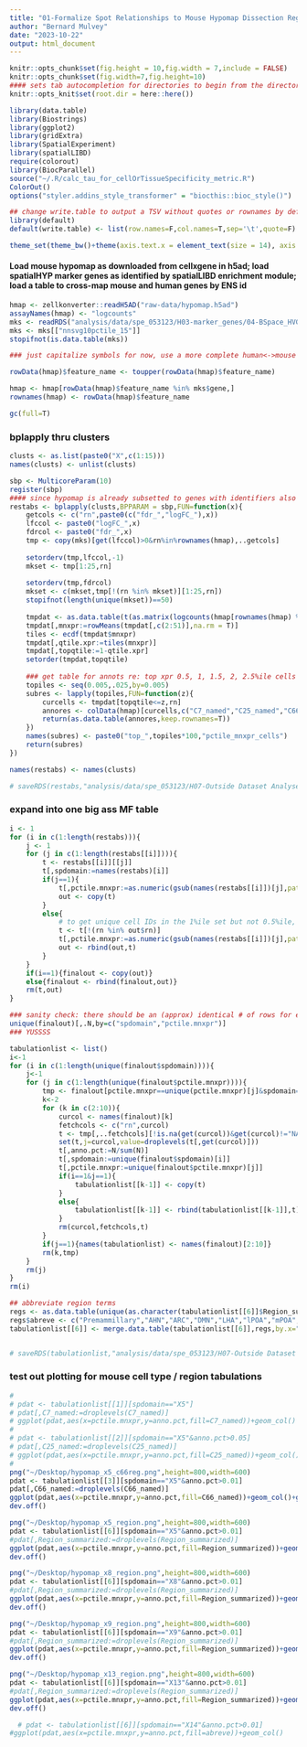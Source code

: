 ```yaml
---
title: "01-Formalize Spot Relationships to Mouse Hypomap Dissection Regions"
author: "Bernard Mulvey"
date: "2023-10-22"
output: html_document
---
```


```r
knitr::opts_chunk$set(fig.height = 10,fig.width = 7,include = FALSE)
knitr::opts_chunk$set(fig.width=7,fig.height=10)
#### sets tab autocompletion for directories to begin from the directory containing the .Rproj session, instead of the script's directory if different
knitr::opts_knit$set(root.dir = here::here())

library(data.table)
library(Biostrings)
library(ggplot2)
library(gridExtra)
library(SpatialExperiment)
library(spatialLIBD)
require(colorout)
library(BiocParallel)
source("~/.R/calc_tau_for_cellOrTissueSpecificity_metric.R")
ColorOut()
options("styler.addins_style_transformer" = "biocthis::bioc_style()")

## change write.table to output a TSV without quotes or rownames by default
library(default)
default(write.table) <- list(row.names=F,col.names=T,sep='\t',quote=F)

theme_set(theme_bw()+theme(axis.text.x = element_text(size = 14), axis.title.x = element_text(size = 16), axis.text.y = element_text(size = 14), axis.title.y = element_text(size =16), plot.title = element_text(size = 20,hjust=0.5), strip.text = element_text(size=18), legend.text = element_text(size=10), legend.title = element_text(size=11,hjust=0.5)))
```

#### Load mouse hypomap as downloaded from cellxgene in h5ad; load spatialHYP marker genes as identified by spatialLIBD enrichment module; load a table to cross-map mouse and human genes by ENS id
```r
hmap <- zellkonverter::readH5AD("raw-data/hypomap.h5ad")
assayNames(hmap) <- "logcounts"
mks <- readRDS("analysis/data/spe_053123/H03-marker_genes/04-BSpace_HVG1020-SVG1020_q9-15-20-31_sLIBD-regwrapper-enrichment-res.RDS")
mks <- mks[["nnsvg10pctile_15"]]
stopifnot(is.data.table(mks))

### just capitalize symbols for now, use a more complete human<->mouse gene crossmapping reference in final ver. make these the rownames for cleaner subsetting code

rowData(hmap)$feature_name <- toupper(rowData(hmap)$feature_name)

hmap <- hmap[rowData(hmap)$feature_name %in% mks$gene,]
rownames(hmap) <- rowData(hmap)$feature_name

gc(full=T)
```

### bplapply thru clusters
```r
clusts <- as.list(paste0("X",c(1:15)))
names(clusts) <- unlist(clusts)

sbp <- MulticoreParam(10)
register(sbp)
#### since hypomap is already subsetted to genes with identifiers also in the spatial marker sets, get top 25 genes each for enrichment logFC (first) and the top 25 FDR genes not in that set --> 50 genes
restabs <- bplapply(clusts,BPPARAM = sbp,FUN=function(x){
    getcols <- c("rn",paste0(c("fdr_","logFC_"),x))
    lfccol <- paste0("logFC_",x)
    fdrcol <- paste0("fdr_",x)
    tmp <- copy(mks)[get(lfccol)>0&rn%in%rownames(hmap),..getcols]
    
    setorderv(tmp,lfccol,-1)
    mkset <- tmp[1:25,rn]
    
    setorderv(tmp,fdrcol)
    mkset <- c(mkset,tmp[!(rn %in% mkset)][1:25,rn])
    stopifnot(length(unique(mkset))==50)
    
    tmpdat <- as.data.table(t(as.matrix(logcounts(hmap[rownames(hmap) %in% mkset,]))),keep.rownames = T)
    tmpdat[,mnxpr:=rowMeans(tmpdat[,c(2:51)],na.rm = T)]
    tiles <- ecdf(tmpdat$mnxpr)
    tmpdat[,qtile.xpr:=tiles(mnxpr)]
    tmpdat[,topqtile:=1-qtile.xpr]
    setorder(tmpdat,topqtile)
    
    ### get table for annots re: top xpr 0.5, 1, 1.5, 2, 2.5%ile cells
    topiles <- seq(0.005,.025,by=0.005)
    subres <- lapply(topiles,FUN=function(z){
        curcells <- tmpdat[topqtile<=z,rn]
        annores <- colData(hmap)[curcells,c("C7_named","C25_named","C66_named","Author_Class_Curated","Author_CellType","Region_summarized","sex","development_stage","tissue")]
        return(as.data.table(annores,keep.rownames=T))
    })
    names(subres) <- paste0("top_",topiles*100,"pctile_mnxpr_cells")
    return(subres)
})

names(restabs) <- names(clusts)

# saveRDS(restabs,"analysis/data/spe_053123/H07-Outside Dataset Analyses and Comparisons/01a-mshypomap-metadata_top0.5-2.5pctile_mnxprsingcells_top25FDR-top25logFC-spotmkrs_symbolmatching.RDS")
```

### expand into one big ass MF table
```r
i <- 1
for (i in c(1:length(restabs))){
    j <- 1
    for (j in c(1:length(restabs[[i]]))){
        t <- restabs[[i]][[j]]
        t[,spdomain:=names(restabs)[i]]
        if(j==1){
            t[,pctile.mnxpr:=as.numeric(gsub(names(restabs[[i]])[j],pattern="^top_(.*)pctile_.*$",replacement="\\1"))]
            out <- copy(t)
        }
        else{
            # to get unique cell IDs in the 1%ile set but not 0.5%ile, etc
            t <- t[!(rn %in% out$rn)]
            t[,pctile.mnxpr:=as.numeric(gsub(names(restabs[[i]])[j],pattern="^top_(.*)pctile_.*$",replacement="\\1"))]
            out <- rbind(out,t)
        }
    }
    if(i==1){finalout <- copy(out)}
    else{finalout <- rbind(finalout,out)}
    rm(t,out)
}

### sanity check: there should be an (approx) identical # of rows for each cluster-pctile group:
unique(finalout)[,.N,by=c("spdomain","pctile.mnxpr")]
### YUSSSS

tabulationlist <- list()
i<-1
for (i in c(1:length(unique(finalout$spdomain)))){
    j<-1
    for (j in c(1:length(unique(finalout$pctile.mnxpr)))){
        tmp <- finalout[pctile.mnxpr==unique(pctile.mnxpr)[j]&spdomain==unique(spdomain)[i]]
        k<-2
        for (k in c(2:10)){
            curcol <- names(finalout)[k]
            fetchcols <- c("rn",curcol)
            t <- tmp[,..fetchcols][!is.na(get(curcol))&get(curcol)!="NA"][,.N,by=curcol]
            set(t,j=curcol,value=droplevels(t[,get(curcol)]))
            t[,anno.pct:=N/sum(N)]
            t[,spdomain:=unique(finalout$spdomain)[i]]
            t[,pctile.mnxpr:=unique(finalout$pctile.mnxpr)[j]]
            if(i==1&j==1){
                tabulationlist[[k-1]] <- copy(t)
            }
            else{
                tabulationlist[[k-1]] <- rbind(tabulationlist[[k-1]],t)
            }
            rm(curcol,fetchcols,t)
        }
        if(j==1){names(tabulationlist) <- names(finalout)[2:10]}
        rm(k,tmp)
    }
    rm(j)
}
rm(i)

## abbreviate region terms
regs <- as.data.table(unique(as.character(tabulationlist[[6]]$Region_summarized)))
regs$abreve <- c("Premammillary","AHN","ARC","DMN","LHA","lPOA","mPOA","PVN","posterior.PVN","VMH","ZI","Tuberal","ant.PVN","Suprachi","intermed.PVN")
tabulationlist[[6]] <- merge.data.table(tabulationlist[[6]],regs,by.x="Region_summarized",by.y="V1")


# saveRDS(tabulationlist,"analysis/data/spe_053123/H07-Outside Dataset Analyses and Comparisons/01b-mshypomap-metadata_TABULATIONS_top0.5-2.5pctile_mnxprsingcells_top25FDR-top25logFC-spotmkrs_symbolmatching.RDS")

```

### test out plotting for mouse cell type / region tabulations
```r
# 
# pdat <- tabulationlist[[1]][spdomain=="X5"]
# pdat[,C7_named:=droplevels(C7_named)]
# ggplot(pdat,aes(x=pctile.mnxpr,y=anno.pct,fill=C7_named))+geom_col()
# 
# pdat <- tabulationlist[[2]][spdomain=="X5"&anno.pct>0.05]
# pdat[,C25_named:=droplevels(C25_named)]
# ggplot(pdat,aes(x=pctile.mnxpr,y=anno.pct,fill=C25_named))+geom_col()
# 
png("~/Desktop/hypomap_x5_c66reg.png",height=800,width=600)
pdat <- tabulationlist[[3]][spdomain=="X5"&anno.pct>0.01]
pdat[,C66_named:=droplevels(C66_named)]
ggplot(pdat,aes(x=pctile.mnxpr,y=anno.pct,fill=C66_named))+geom_col()+ggtitle("SpHYP VMH cluster X5")
dev.off()

png("~/Desktop/hypomap_x5_region.png",height=800,width=600)
pdat <- tabulationlist[[6]][spdomain=="X5"&anno.pct>0.01]
#pdat[,Region_summarized:=droplevels(Region_summarized)]
ggplot(pdat,aes(x=pctile.mnxpr,y=anno.pct,fill=Region_summarized))+geom_col()+ggtitle("SpHYP VMH cluster X5")
dev.off()

png("~/Desktop/hypomap_x8_region.png",height=800,width=600)
pdat <- tabulationlist[[6]][spdomain=="X8"&anno.pct>0.01]
#pdat[,Region_summarized:=droplevels(Region_summarized)]
ggplot(pdat,aes(x=pctile.mnxpr,y=anno.pct,fill=Region_summarized))+geom_col()+ggtitle("SpHYP ARC cluster X8")
dev.off()

png("~/Desktop/hypomap_x9_region.png",height=800,width=600)
pdat <- tabulationlist[[6]][spdomain=="X9"&anno.pct>0.01]
#pdat[,Region_summarized:=droplevels(Region_summarized)]
ggplot(pdat,aes(x=pctile.mnxpr,y=anno.pct,fill=Region_summarized))+geom_col()+ggtitle("SpHYP mystery region X9")
dev.off()

png("~/Desktop/hypomap_x13_region.png",height=800,width=600)
pdat <- tabulationlist[[6]][spdomain=="X13"&anno.pct>0.01]
#pdat[,Region_summarized:=droplevels(Region_summarized)]
ggplot(pdat,aes(x=pctile.mnxpr,y=anno.pct,fill=Region_summarized))+geom_col()+ggtitle("SpHYP ARC cluster X13")
dev.off()

  # pdat <- tabulationlist[[6]][spdomain=="X14"&anno.pct>0.01]
#ggplot(pdat,aes(x=pctile.mnxpr,y=anno.pct,fill=abreve))+geom_col()
```
